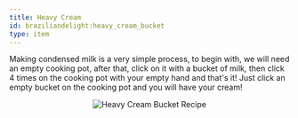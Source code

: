 ```yaml
---
title: Heavy Cream
id: braziliandelight:heavy_cream_bucket
type: item
---
```


Making condensed milk is a very simple process, to begin with, we will need an empty cooking pot, after that, click on it with a bucket of milk, then click 4 times on the cooking pot with your empty hand and that's it! Just click an empty bucket on the cooking pot and you will have your cream!

<p align="center">
    <img src="https://github.com/danbrown/deltaboxwiki/blob/main/docs/braziliandelight/.assets/vids/heavy_cream_bucket_recipe.gif?raw=true"
        alt="Heavy Cream Bucket Recipe"
        style={{width: "50%", height: "auto", imageRendering: "pixelated", marginRight: "8px"}}
    />
</p>
